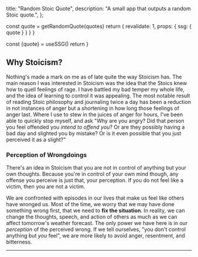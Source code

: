 
  title: "Random Stoic Quote",
  description: "A small app that outputs a random Stoic quote.",
};

  const quote = getRandomQuote(quotes)
  return {
    revalidate: 1,
    props: {
      ssg: {
        quote
      }
    }
  }
}

  const {quote} = useSSG()
  return <RandomStoicQuote quote={quote} />
}


## Why Stoicism?

Nothing's made a mark on me as of late quite the way Stoicism has. The main
reason I was interested in Stoicism was the idea that the Stoics knew how to
quell feelings of rage. I have battled my bad temper my whole life, and the
idea of learning to control it was appealing. The most notable result of
reading Stoic philosophy and journaling twice a day has been a reduction in
not instances of anger but a shortening in how long those feelings of anger
last. Where I use to stew in the juices of anger for hours, I've been able to
quickly stop myself, and ask "Why are you angry? Did that person you feel
offended you _intend to offend you_? Or are they possibly having a bad day
and slighted you by mistake? Or is it even possible that you just perceived
it as a slight?"

### Perception of Wrongdoings

There's an idea in Stoicism that you are not in control of anything but your
own thoughts. Because you're in control of your own mind though, any offense
you perceive is just that, your perception. If you do not feel like a victim,
then you are not a victim.

We are confronted with episodes in our lives that make us feel like others have
wronged us. Most of the time, we worry that we may have done something wrong
first, that we need to **fix the situation**. In reality, we can change the
thoughts, speech, and action of others as much as we can affect tomorrow's
weather forecast. The only power we have here is in our _perception_ of the
perceived wrong. If we tell ourselves, "you don't control anything but _you_
feel", we are more likely to avoid anger, resentment, and bitterness.


---

<Quote />
